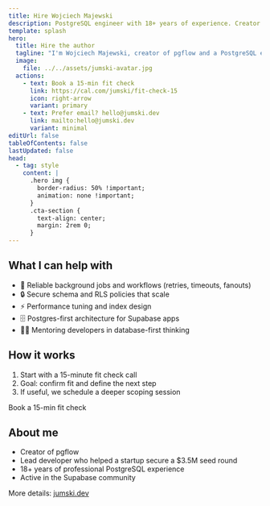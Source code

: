 ```yaml
---
title: Hire Wojciech Majewski
description: PostgreSQL engineer with 18+ years of experience. Creator of pgflow. Help with workflows, schema design, and Supabase apps.
template: splash
hero:
  title: Hire the author
  tagline: "I'm Wojciech Majewski, creator of pgflow and a PostgreSQL engineer with 18+ years of experience. I help teams solve PostgreSQL performance crises, design secure schemas with RLS, and scale Supabase apps without rewrites. Proven business impact - led technical turnaround contributing to $3.5M seed round."
  image:
    file: ../../assets/jumski-avatar.jpg
  actions:
    - text: Book a 15-min fit check
      link: https://cal.com/jumski/fit-check-15
      icon: right-arrow
      variant: primary
    - text: Prefer email? hello@jumski.dev
      link: mailto:hello@jumski.dev
      variant: minimal
editUrl: false
tableOfContents: false
lastUpdated: false
head:
  - tag: style
    content: |
      .hero img {
        border-radius: 50% !important;
        animation: none !important;
      }
      .cta-section {
        text-align: center;
        margin: 2rem 0;
      }
---
```



## What I can help with

- 🔄 Reliable background jobs and workflows (retries, timeouts, fanouts)
- 🔒 Secure schema and RLS policies that scale
- ⚡ Performance tuning and index design
- 🗄️ Postgres-first architecture for Supabase apps
- 👨‍🏫 Mentoring developers in database-first thinking

## How it works

<Steps>

1. Start with a 15-minute fit check call
2. Goal: confirm fit and define the next step
3. If useful, we schedule a deeper scoping session

</Steps>

<div class="cta-section">
  <LinkButton href="https://cal.com/jumski/fit-check-15" variant="primary">
    Book a 15-min fit check
  </LinkButton>
</div>

## About me

- Creator of pgflow
- Lead developer who helped a startup secure a $3.5M seed round
- 18+ years of professional PostgreSQL experience
- Active in the Supabase community

More details: [jumski.dev](https://jumski.dev)
